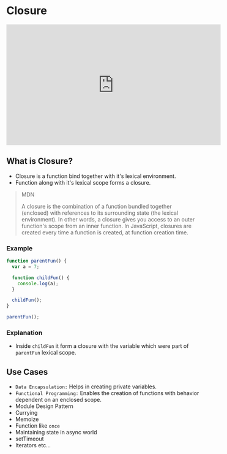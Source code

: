 # Closure

<iframe
  width="560"
  height="315"
  src="https://www.youtube.com/embed/qikxEIxsXco?si=ENdbGI7QgISoWV3u"
  title="YouTube video player"
  frameborder="0"
  allow="accelerometer; autoplay; clipboard-write; encrypted-media; gyroscope; picture-in-picture; web-share"
  allowfullscreen
></iframe>

## What is Closure?

- Closure is a function bind together with it's lexical environment.
- Function along with it's lexical scope forms a closure.

> MDN
>
> A closure is the combination of a function bundled together (enclosed) with references to its surrounding state (the lexical environment). In other words, a closure gives you access to an outer function's scope from an inner function. In JavaScript, closures are created every time a function is created, at function creation time.

>

### Example

```js showLineNumbers copy
function parentFun() {
  var a = 7;

  function childFun() {
    console.log(a);
  }

  childFun();
}

parentFun();
```

### Explanation

- Inside `childFun` it form a closure with the variable which were part of `parentFun` lexical scope.

## Use Cases

- `Data Encapsulation:` Helps in creating private variables.
- `Functional Programming:` Enables the creation of functions with behavior dependent on an enclosed scope.
- Module Design Pattern
- Currying
- Memoize
- Function like `once`
- Maintaining state in async world
- setTimeout
- Iterators etc...
